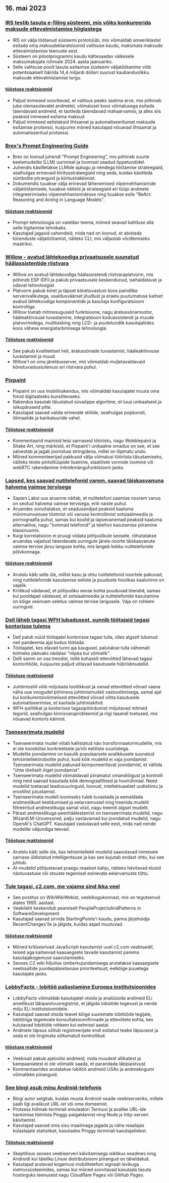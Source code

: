 

<CallToAction />

<Steps>

## 16. mai 2023

### [IRS testib tasuta e-filing süsteemi, mis võiks konkureerida maksude ettevalmistamise hiiglastega](https://www.washingtonpost.com/business/2023/05/15/irs-free-file/)

- IRS on välja töötanud süsteemi prototüübi, mis võimaldab ameeriklastel esitada oma maksudeklaratsioonid valitsuse kaudu, maksmata maksude ettevalmistamise teenuste eest.
- Süsteem on pilootprogrammi kaudu kättesaadav väikesele maksumaksjate rühmale 2024. aasta jaanuariks.
- Selle valitsuse poolt tasuta esitamise süsteemi väljatöötamine võib potentsiaalselt häirida 14,4 miljardi dollari suurust kaubanduslikku maksude ettevalmistamise turgu.

#### [tööstuse reaktsioonid](http://news.ycombinator.com/item?id=35950836)

- Paljud inimesed soovitavad, et valitsus peaks saatma arve, mis põhineb juba olemasolevatel andmetel, võimalusel koos võimalusega esitada täiendavaid andmeid, et taotleda täiendavaid mahaarvamisi, ja alles siis peaksid inimesed esitama maksud.
- Paljud inimesed eelistaksid lihtsamat ja automatiseeritumat maksude esitamise protsessi, kusjuures mõned kasutajad nõuavad lihtsamat ja automatiseeritud protsessi.

### [Brex's Prompt Engineering Guide](https://github.com/brexhq/prompt-engineering)

- Brex on loonud juhendi "Prompt Engineering", mis põhineb suurte keelemudelite (LLM) uurimisel ja loomisel saadud õppetundidel.
- Juhendis käsitletakse LLMide ajalugu ja nendega töötamise strateegiaid, sealhulgas erinevaid kiiritusstrateegiaid ning seda, kuidas käsitleda sümbolite piiranguid ja kiiritushäkkimist.
- Dokumendis tuuakse välja erinevad lähenemised viipemehhanismide väljatöötamisele, tuuakse näiteid ja strateegiaid eri tüüpi andmete integreerimiseks viipemehhanismidesse ning tuuakse esile "ReAct: Reasoning and Acting in Language Models".

#### [tööstuse reaktsioonid](http://news.ycombinator.com/item?id=35942583)

- Prompt-tehnoloogia on vaieldav teema, mõned seavad kahtluse alla selle liigitamise tehnikaks.
- Kasutajad jagasid vahendeid, mida nad on loonud, et abistada kiirenduste väljatöötamist, näiteks CLI, mis väljastab võrdlemiseks maatriksi.

### [Willow - avatud lähtekoodiga privaatsusele suunatud häälassistentide riistvara](https://github.com/toverainc/willow)

- Willow on avatud lähtekoodiga häälassistendi riistvaraplatvorm, mis põhineb ESP IDFil ja pakub privaatsusele keskendunud, isehaldatavat ja odavat tehnoloogiat.
- Platvorm pakub kiiret ja täpset kõnetuvastust koos paindlike serverivalikutega, usaldusväärset jõudlust ja eraelu puutumatuse kaitset avatud lähtekoodiga komponentide ja kasutaja konfiguratsiooni kontrolliga.
- Willow toetab mitmesuguseid funktsioone, nagu äratussõnamootor, hääleaktiivsuse tuvastamine, integratsioon koduassistendi ja muude platvormidega, multitasking ning LCD- ja puutetundlik kasutajaliides koos vähese energiatarbimisega tehnoloogia.

#### [Tööstuse reaktsioonid](http://news.ycombinator.com/item?id=35948462)

- See pakub kvaliteetset heli, äratussõnade tuvastamist, hääleaktiivsuse tuvastamist ja muud.
- Willow'l on oma järeldusserver, mis võimaldab muljetavaldavaid kõnetuvastustulemusi eri riistvara puhul.

### [Pixpaint](https://warms.maxbittker.repl.co/)

- Pixpaint on uus mobiilirakendus, mis võimaldab kasutajatel muuta oma fotod digitaalseks kunstiteoseks.
- Rakendus kasutab täiustatud süvaõppe algoritme, et luua unikaalseid ja isikupäraseid pilte.
- Kasutajad saavad valida erinevate stiilide, sealhulgas popkunsti, õlimaalide ja karikatuuride vahel.

#### [Tööstuse reaktsioonid](http://news.ycombinator.com/item?id=35944159)

- Kommentaarid mainisid teisi sarnaseid tööriistu, nagu Wobblepaint ja Shake Art, ning märkisid, et Pixpaint'i unikaalne omadus on see, et see salvestab ja jagab joonistusi stringidena, millel on lõpmatu undo.
- Mõned kommenteerijad pakkusid välja võimalusi tööriista täiustamiseks, näiteks teiste pintslitüüpide lisamine, staatiliste vormide loomine või webRTC rakendamine mitmikmängufunktsiooni jaoks.

### [Lapsed, kes saavad nutitelefonid varem, saavad täiskasvanuna halvema vaimse tervisega](https://jonathanhaidt.substack.com/p/sapien-smartphone-report)

- Sapien Labsi uus aruanne näitab, et nutitelefoni saamise noorem vanus on seotud halvema vaimse tervisega, eriti naiste puhul.
- Aruandes soovitatakse, et seadusandjad peaksid kaaluma miinimumvanuse tõstmist või vanuse kontrollimist sotsiaalmeedia ja pornograafia puhul, samas kui koolid ja lapsevanemad peaksid kaaluma alternatiive, nagu "tummad telefonid" ja telefoni kasutamise piiramine klassiruumis.
- Kuigi korrelatsioon ei pruugi viidata põhjuslikule seosele, rõhutatakse aruandes vajadust täiendavate uuringute järele noorte täiskasvanute vaimse tervise järsu languse kohta, mis langeb kokku nutitelefonide põlvkonnaga.

#### [tööstuse reaktsioonid](http://news.ycombinator.com/item?id=35948332)

- Arutelu käib selle üle, millist kasu ja ohtu nutitelefonid noortele pakuvad, ning nutitelefonide kasutamise eeliste ja puuduste hoolikas kaalumine on vajalik.
- Kriitikud väidavad, et põhjusliku seose kohta puuduvad tõendid, samas kui pooldajad väidavad, et sotsiaalmeedia ja nutitelefonide kasutamine on kõige veenvam seletus vaimse tervise langusele. Vaja on rohkem uuringuid.

### [Dell läheb tagasi WFH lubadusest, sunnib töötajaid tagasi kontorisse tulema](https://www.techradar.com/news/dell-goes-back-on-wfh-pledge-forces-employees-to-come-back-to-the-office)

- Dell palub nüüd töötajatel kontorisse tagasi tulla, olles algselt lubanud neil pandeemia ajal kodus töötada.
- Töötajatel, kes elavad tunni aja kaugusel, palutakse tulla vähemalt kolmeks päevaks nädalas "niipea kui võimalik".
- Delli samm on osa trendist, mille kohaselt ettevõtted lähevad tagasi kontoritööle, kusjuures paljud võtavad kasutusele hübriidmudelid.

#### [Tööstuse reaktsioonid](http://news.ycombinator.com/item?id=35944295)

- Juhtimisstiil võib mõjutada tootlikkust ja vanad ettevõtted võivad vaeva näha uue voogudel põhineva juhtimismudeli vastuvõtmisega, samal ajal kui konkurentsivõimelised ettevõtted võivad võtta kasutusele automatiseerimise, et kaotada juhtimiskihid.
- WFH-poliitikat ja kontorisse tagasipöördumist mõjutavad mitmed tegurid, sealhulgas kinnisvaraprobleemid ja riigi tasandi toetused, mis nõuavad kontoris käimist.

### [Tsenseerimata mudelid](https://erichartford.com/uncensored-models)

- Tsenseerimata mudel viitab kallistatud näo transformaatorimudelile, mis ei ole kooskõlas konkreetsete ja/või eetiliste suunistega.
- Mudelite joondamine on kasulik populaarsete avalikkusele suunatud tehisintellektirobotite puhul, kuid kõik mudelid ei vaja joondamist. Tsenseerimata mudelid pakuvad komponeeritavat joondamist, et vältida "ühte tõeliselt õiget joondamist".
- Tsenseerimata mudelid võimaldavad piiramatut omandiõigust ja kontrolli ning neid saavad kasutada kõik demograafilised ja huvirühmad. Need mudelid toetavad teadusuuringuid, loovust, intellektuaalset uudishimu ja erootilist jutustamist.
- Tsenseerimata mudeli loomiseks tuleb tuvastada ja eemaldada andmestikust keeldumised ja eelarvamused ning treenida mudelit filtreeritud andmestikuga samal viisil, nagu treeniti algset mudelit.
- Pärast andmestikuga peenhäälestamist on tsenseerimata mudelid, nagu WizardLM-Uncensored, palju vastavamad kui joondatud mudelid, nagu OpenAI's ChatGPT. Kasutajad vastutavad selle eest, mida nad nende mudelite väljundiga teevad.

#### [Tööstuse reaktsioonid](http://news.ycombinator.com/item?id=35946060)

- Arutelu käib selle üle, kas tehisintellekti mudelid saavutavad inimesele sarnase üldistatud intelligentsuse ja kas see kujutab endast ohtu, kui see juhtub.
- AI-mudelid põhjustavad praegu reaalset kahju, näiteks hävitavad elusid näotuvastuse või otsuste tegemisel esinevate eelarvamuste tõttu.

### [Tule tagasi, c2.com, me vajame sind ikka veel](http://wiki.c2.com)

- See postitus on WikiWikiWebist, veebikogukonnast, mis on tegutsenud alates 1995. aastast.
- Veebileht keskendub peamiselt PeopleProjectsAndPatterns in SoftwareDevelopment.
- Kasutajad saavad sirvida StartingPoints'i kaudu, panna järjehoidja RecentChanges'ile ja jälgida, kuidas asjad muutuvad.

#### [tööstuse reaktsioonid](http://news.ycombinator.com/item?id=35948268)

- Mõned kritiseerivad JavaScripti kasutamist uuel c2.com veebisaidil, teised aga kaitsevad kaasaegsete tavade kasutamist parema kasutajakogemuse saavutamiseks.
- Seoses C2 wiki hiljutise ümberkujundamisega arutatakse kaasaegsete veebisaitide juurdepääsetavuse prioriteetsust, eelkõige puuetega kasutajate jaoks.

### [LobbyFacts - lobitöö paljastamine Euroopa institutsioonides](https://www.lobbyfacts.eu/)

- LobbyFacts võimaldab kasutajatel otsida ja analüüsida andmeid ELi ametlikust läbipaistvusregistrist, et jälgida lobistide tegevust ja nende mõju ELi institutsioonidele.
- Kasutajad saavad otsida teavet kõige suuremate lobitööde tegijate, lobitööga tegelevate konsultatsioonifirmade ja ettevõtete kohta, kes kulutavad lobitööle rohkem kui eelmisel aastal.
- Andmete täpsus sõltub registreerijate endi esitatud teabe täpsusest ja seda ei ole tingimata sõltumatult kontrollitud.

#### [tööstuse reaktsioonid](http://news.ycombinator.com/item?id=35949317)

- Veebisait pakub ajaloolisi andmeid, mida muudest allikatest ja kampaaniatest ei ole võimalik saada, et parandada läbipaistvust.
- Kommentaarides arutatakse lobitöö andmeid USAs ja andmekogumi võimalikke piiranguid.

### [See blogi asub minu Android-telefonis](https://androidblog.a.pinggy.io/)

- Blogi autor selgitab, kuidas muuta Android-seade veebiserveriks, millele saab ligi avalikust URL-ist või oma domeenist.
- Protsess hõlmab terminali emulaatori Termuxi ja avalike URL-ide hankimise tööriista Pinggy paigaldamist ning Node.js http-serveri käivitamist.
- Kasutajad saavad oma sisu maailmaga jagada ja näha reaalajas külastajate statistikat, kasutades Pinggy terminali kasutajaliidest.

#### [Tööstuse reaktsioonid](http://news.ycombinator.com/item?id=35944315)

- Skeptilisus seoses veebiserveri käivitamisega isiklikus seadmes ning Androidi kui täieliku Linuxi distributsiooni piirangud on täheldatud.
- Kasutajad arutavad kogemusi mobiiltelefoni signaali levikuga metroosüsteemides, samas kui mõned soovitavad kasutada tasuta hostinguks teenuseid nagu Cloudflare Pages või GitHub Pages.

</Steps>
